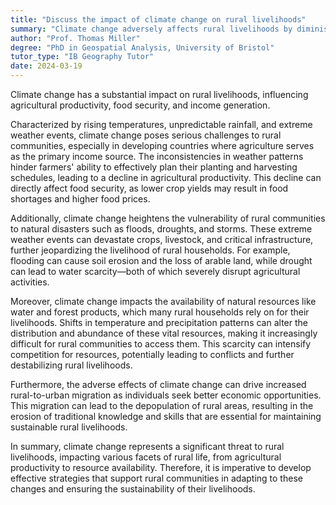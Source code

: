 ```yaml
---
title: "Discuss the impact of climate change on rural livelihoods"
summary: "Climate change adversely affects rural livelihoods by diminishing agricultural productivity, threatening food security, and reducing income generation opportunities for communities dependent on farming."
author: "Prof. Thomas Miller"
degree: "PhD in Geospatial Analysis, University of Bristol"
tutor_type: "IB Geography Tutor"
date: 2024-03-19
---
```


Climate change has a substantial impact on rural livelihoods, influencing agricultural productivity, food security, and income generation.

Characterized by rising temperatures, unpredictable rainfall, and extreme weather events, climate change poses serious challenges to rural communities, especially in developing countries where agriculture serves as the primary income source. The inconsistencies in weather patterns hinder farmers' ability to effectively plan their planting and harvesting schedules, leading to a decline in agricultural productivity. This decline can directly affect food security, as lower crop yields may result in food shortages and higher food prices.

Additionally, climate change heightens the vulnerability of rural communities to natural disasters such as floods, droughts, and storms. These extreme weather events can devastate crops, livestock, and critical infrastructure, further jeopardizing the livelihood of rural households. For example, flooding can cause soil erosion and the loss of arable land, while drought can lead to water scarcity—both of which severely disrupt agricultural activities.

Moreover, climate change impacts the availability of natural resources like water and forest products, which many rural households rely on for their livelihoods. Shifts in temperature and precipitation patterns can alter the distribution and abundance of these vital resources, making it increasingly difficult for rural communities to access them. This scarcity can intensify competition for resources, potentially leading to conflicts and further destabilizing rural livelihoods.

Furthermore, the adverse effects of climate change can drive increased rural-to-urban migration as individuals seek better economic opportunities. This migration can lead to the depopulation of rural areas, resulting in the erosion of traditional knowledge and skills that are essential for maintaining sustainable rural livelihoods.

In summary, climate change represents a significant threat to rural livelihoods, impacting various facets of rural life, from agricultural productivity to resource availability. Therefore, it is imperative to develop effective strategies that support rural communities in adapting to these changes and ensuring the sustainability of their livelihoods.
    